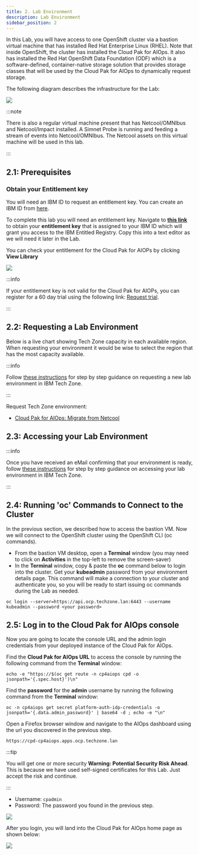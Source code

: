 ```yaml
---
title: 2. Lab Environment
description: Lab Environment
sidebar_position: 2
---
```


In this Lab, you will have access to one OpenShift cluster via a bastion virtual
machine that has installed Red Hat Enterprise Linux (RHEL). Note that inside
OpenShift, the cluster has installed the Cloud Pak for AIOps. It also has
installed the Red Hat OpenShift Data Foundation (ODF) which is a
software-defined, container-native storage solution that provides storage
classes that will be used by the Cloud Pak for AIOps to dynamically request
storage.

The following diagram describes the infrastructure for the Lab:

![](images/architecture.png)

:::note

There is also a regular virtual machine present that has Netcool/OMNIbus and
Netcool/Impact installed. A Simnet Probe is running and feeding a stream of
events into Netcool/OMNIbus. The Netcool assets on this virtual machine will be
used in this lab.

:::

## 2.1: Prerequisites

### Obtain your Entitlement key

You will need an IBM ID to request an entitlement key. You can create an IBM ID
from [here](https://www.ibm.com/account/reg/us-en/signup?formid=urx-19776).

To complete this lab you will need an entitlement key. Navigate to
[**this link**](https://myibm.ibm.com/products-services/containerlibrary) to
obtain your **entitlement key** that is assigned to your IBM ID which will grant
you access to the IBM Entitled Registry. Copy this into a text editor as we will
need it later in the Lab.

You can check your entitlement for the Cloud Pak for AIOPs by clicking **View
Library**

![](images/entitlement_check.png)

:::info

If your entitlement key is not valid for the Cloud Pak for AIOPs, you can
register for a 60 day trial using the following link:
[Request trial](https://www.ibm.com/account/reg/us-en/login?formid=urx-51074).

:::

## 2.2: Requesting a Lab Environment


Below is a live chart showing Tech Zone capacity in each available region. When
requesting your environment it would be wise to select the region that has the
most capacity available.

<TechZoneStatus />

:::info

Follow
[these instructions](/waiops-tech-jam/labs/jam-in-a-box/#requesting-a-lab-environment)
for step by step guidance on requesting a new lab environment in IBM Tech Zone.

:::

Request Tech Zone environment:

- [Cloud Pak for AIOps: Migrate from Netcool](https://techzone.ibm.com/my/reservations/create/6694a5c277b630001e0ce877)

## 2.3: Accessing your Lab Environment

:::info

Once you have received an eMail confirming that your environment is ready,
follow
[these instructions](/waiops-tech-jam/labs/jam-in-a-box/#accessing-a-lab-environment)
for step by step guidance on accessing your lab environment in IBM Tech Zone.

:::

## 2.4: Running 'oc' Commands to Connect to the Cluster

In the previous section, we described how to access the bastion VM. Now we will
connect to the OpenShift cluster using the OpenShift CLI (oc commands).

- From the bastion VM desktop, open a **Terminal** window (you may need to click
  on **Activities** in the top-left to remove the screen-saver)
- In the **Terminal** window, copy & paste the **oc** command below to login
  into the cluster. Get your **kubeadmin** password from your environment
  details page. This command will make a connection to your cluster and
  authenticate you, so you will be ready to start issuing oc commands during the
  Lab as needed.

```
oc login --server=https://api.ocp.techzone.lan:6443 --username kubeadmin --password <your password>
```

## 2.5: Log in to the Cloud Pak for AIOps console

Now you are going to locate the console URL and the admin login credentials from
your deployed instance of the Cloud Pak for AIOps.

Find the **Cloud Pak for AIOps URL** to access the console by running the
following command from the **Terminal** window:

```
echo -e "https://$(oc get route -n cp4aiops cpd -o jsonpath='{.spec.host}')\n"
```

Find the **password** for the **admin** username by running the following
command from the **Terminal** window:

```
oc -n cp4aiops get secret platform-auth-idp-credentials -o jsonpath='{.data.admin_password}' | base64 -d ; echo -e "\n"
```

Open a Firefox browser window and navigate to the AIOps dashboard using the url
you discovered in the previous step.

`https://cpd-cp4aiops.apps.ocp.techzone.lan`

:::tip

You will get one or more security **Warning: Potential Security Risk Ahead**.
This is because we have used self-signed certificates for this Lab. Just accept
the risk and continue.

:::

- Username: `cpadmin`
- Password: The password you found in the previous step.

![](images/login.png)

After you login, you will land into the Cloud Pak for AIOps home page as shown
below:

![](images/home-page.png)
